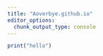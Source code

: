 ```yaml
---
title: "Aoverbye.github.io"
editor_options: 
  chunk_output_type: console
---
```


```r
print("hello")
```

